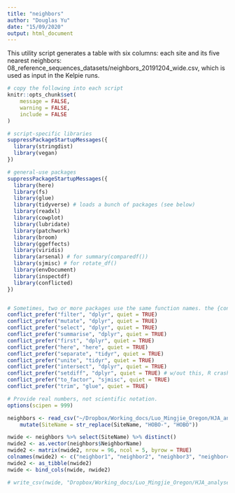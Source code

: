 ```yaml
---
title: "neighbors"
author: "Douglas Yu"
date: "15/09/2020"
output: html_document
---
```


This utility script generates a table with six columns: each site and its five nearest neighbors: 08_reference_sequences_datasets/neighbors_20191204_wide.csv, which is used as input in the Kelpie runs. 

```r
# copy the following into each script   
knitr::opts_chunk$set(
	message = FALSE,
	warning = FALSE,
	include = FALSE
)

# script-specific libraries
suppressPackageStartupMessages({
  library(stringdist)
  library(vegan)
})

# general-use packages
suppressPackageStartupMessages({
  library(here)
  library(fs)
  library(glue)
  library(tidyverse) # loads a bunch of packages (see below)
  library(readxl)
  library(cowplot)
  library(lubridate)
  library(patchwork)
  library(broom)
  library(ggeffects)
  library(viridis)
  library(arsenal) # for summary(comparedf())
  library(sjmisc) # for rotate_df()
  library(envDocument)
  library(inspectdf)
  library(conflicted)
})


# Sometimes, two or more packages use the same function names. the {conflicted} package lets you set which package gets precedence. For example, the next line enforces that filter() refers to the {dplyr} package. If you want to use the command filter() from a different package, you just need to precede it with the desired package name, like this: stats::filter.  
conflict_prefer("filter", "dplyr", quiet = TRUE)
conflict_prefer("mutate", "dplyr", quiet = TRUE)
conflict_prefer("select", "dplyr", quiet = TRUE)
conflict_prefer("summarise", "dplyr", quiet = TRUE)
conflict_prefer("first", "dplyr", quiet = TRUE)
conflict_prefer("here", "here", quiet = TRUE)
conflict_prefer("separate", "tidyr", quiet = TRUE)
conflict_prefer("unite", "tidyr", quiet = TRUE)
conflict_prefer("intersect", "dplyr", quiet = TRUE)
conflict_prefer("setdiff", "dplyr", quiet = TRUE) # w/out this, R crashes
conflict_prefer("to_factor", "sjmisc", quiet = TRUE)
conflict_prefer("trim", "glue", quiet = TRUE)

# Provide real numbers, not scientific notation.
options(scipen = 999)
```



```r
neighbors <- read_csv("~/Dropbox/Working_docs/Luo_Mingjie_Oregon/HJA_analyses_Kelpie/HJA_scripts/08_reference_sequences_datasets/neighbors_20191204.txt") %>% select(-index, -Distance) %>% 
    mutate(SiteName = str_replace(SiteName, "HOBO-", "HOBO")) 

nwide <- neighbors %>% select(SiteName) %>% distinct()
nwide2 <- as.vector(neighbors$NeighborName)
nwide2 <- matrix(nwide2, nrow = 96, ncol = 5, byrow = TRUE)
colnames(nwide2) <- c("neighbor1", "neighbor2", "neighbor3", "neighbor4", "neighbor5")
nwide2 <- as_tibble(nwide2)
nwide <- bind_cols(nwide, nwide2)

# write_csv(nwide, "Dropbox/Working_docs/Luo_Mingjie_Oregon/HJA_analyses_Kelpie/HJA_scripts/08_reference_sequences_datasets/neighbors_20191204_wide.csv")
```

